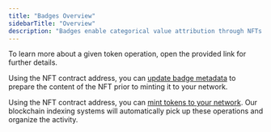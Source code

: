 ```yaml
---
title: "Badges Overview"
sidebarTitle: "Overview"
description: "Badges enable categorical value attribution through NFTs (ERC-1155)."
---
```


<Info>
  To learn more about a given token operation, open the provided link for
  further details.
</Info>

Using the NFT contract address, you can [update badge metadata](/token-api/v1/erc1155/put/metadata) to prepare
the content of the NFT prior to minting it to your network.

Using the NFT contract address, you can [mint tokens to your network](/token-api/v1/erc1155/post/mint).
Our blockchain indexing systems will automatically pick up these operations and organize the activity.
